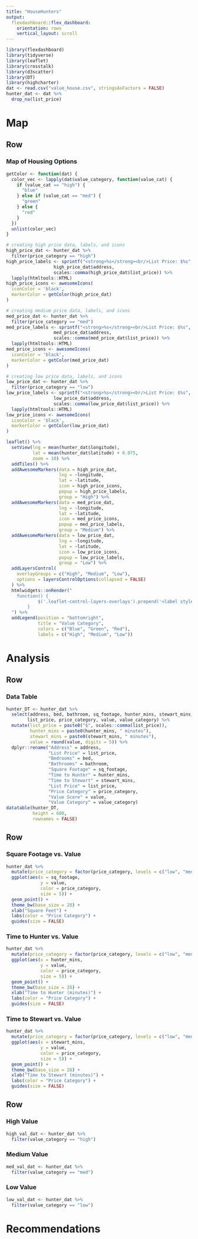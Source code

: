 ```yaml
---
title: "HouseHunters"
output: 
  flexdashboard::flex_dashboard:
    orientation: rows
    vertical_layout: scroll
---
```


```r
library(flexdashboard)
library(tidyverse)
library(leaflet)
library(crosstalk)
library(d3scatter)
library(DT)
library(highcharter)
dat <- read.csv("value_house.csv", stringsAsFactors = FALSE)
hunter_dat <- dat %>%
  drop_na(list_price)
```

Map
=======================================================================

Row {data-height=675}
-----------------------------------------------------------------------

### Map of Housing Options
```r
getColor <- function(dat) {
  color_vec <- lapply(dat$value_category, function(value_cat) {
    if (value_cat == "high") {
      "blue"
    } else if (value_cat == "med") {
      "green"
    } else {
      "red"
    }
  })
  unlist(color_vec)
}
```

```r
# creating high price data, labels, and icons
high_price_dat <- hunter_dat %>%
  filter(price_category == "high")
high_price_labels <- sprintf("<strong>%s</strong><br/>List Price: $%s",
                  high_price_dat$address,
                  scales::comma(high_price_dat$list_price)) %>%
  lapply(htmltools::HTML)
high_price_icons <- awesomeIcons(
  iconColor = 'black',
  markerColor = getColor(high_price_dat)
)
```

```r
# creating medium price data, labels, and icons
med_price_dat <- hunter_dat %>%
  filter(price_category == "med")
med_price_labels <- sprintf("<strong>%s</strong><br/>List Price: $%s",
                  med_price_dat$address,
                  scales::comma(med_price_dat$list_price)) %>%
  lapply(htmltools::HTML)
med_price_icons <- awesomeIcons(
  iconColor = 'black',
  markerColor = getColor(med_price_dat)
)
```

```r
# creating low price data, labels, and icons
low_price_dat <- hunter_dat %>%
  filter(price_category == "low")
low_price_labels <- sprintf("<strong>%s</strong><br/>List Price: $%s",
                  low_price_dat$address,
                  scales::comma(low_price_dat$list_price)) %>%
  lapply(htmltools::HTML)
low_price_icons <- awesomeIcons(
  iconColor = 'black',
  markerColor = getColor(low_price_dat)
)
```

```r
leaflet() %>%
  setView(lng = mean(hunter_dat$longitude),
          lat = mean(hunter_dat$latitude) + 0.075,
          zoom = 10) %>%
  addTiles() %>%
  addAwesomeMarkers(data = high_price_dat,
                    lng = ~longitude,
                    lat = ~latitude,
                    icon = high_price_icons,
                    popup = high_price_labels,
                    group = "High") %>%
  addAwesomeMarkers(data = med_price_dat,
                    lng = ~longitude,
                    lat = ~latitude,
                    icon = med_price_icons,
                    popup = med_price_labels,
                    group = "Medium") %>%
  addAwesomeMarkers(data = low_price_dat,
                    lng = ~longitude,
                    lat = ~latitude,
                    icon = low_price_icons,
                    popup = low_price_labels,
                    group = "Low") %>%
  addLayersControl(
    overlayGroups = c("High", "Medium", "Low"),
    options = layersControlOptions(collapsed = FALSE)
  ) %>%
  htmlwidgets::onRender("
    function() {
            $('.leaflet-control-layers-overlays').prepend('<label style=\"text-align:center\">Price Category</label>');
        }    
  ") %>%
  addLegend(position = "bottomright",
            title = "Value Category",
            colors = c("Blue", "Green", "Red"),
            labels = c("High", "Medium", "Low"))
```

Analysis
=======================================================================

Row {data-height=250}
-----------------------------------------------------------------------

### Data Table

```r
hunter_DT <- hunter_dat %>%
  select(address, bed, bathroom, sq_footage, hunter_mins, stewart_mins,
        list_price, price_category, value, value_category) %>%
  mutate(list_price = paste0("$", scales::comma(list_price)),
         hunter_mins = paste0(hunter_mins, " minutes"),
         stewart_mins = paste0(stewart_mins, " minutes"),
         value = round(value, digits = 5)) %>%
  dplyr::rename("Address" = address,
                "List Price" = list_price,
                "Bedrooms" = bed,
                "Bathrooms" = bathroom,
                "Square Footage" = sq_footage,
                "Time to Hunter" = hunter_mins,
                "Time to Stewart" = stewart_mins,
                "List Price" = list_price,
                "Price Category" = price_category,
                "Value Score" = value,
                "Value Category" = value_category)
datatable(hunter_DT,
          height = 600,
          rownames = FALSE)
```

Row {data-height=650 .tabset}
-----------------------------------------------------------------------

### Square Footage vs. Value

```r
hunter_dat %>%
  mutate(price_category = factor(price_category, levels = c("low", "med", "high"))) %>%
  ggplot(aes(x = sq_footage,
             y = value,
             color = price_category,
             size = 5)) +
  geom_point() +
  theme_bw(base_size = 28) +
  xlab("Square Feet") +
  labs(color = "Price Category") +
  guides(size = FALSE)
```

### Time to Hunter vs. Value

```r
hunter_dat %>%
  mutate(price_category = factor(price_category, levels = c("low", "med", "high"))) %>%
  ggplot(aes(x = hunter_mins,
             y = value,
             color = price_category,
             size = 5)) +
  geom_point() +
  theme_bw(base_size = 28) +
  xlab("Time to Hunter (minutes)") +
  labs(color = "Price Category") +
  guides(size = FALSE)
```

### Time to Stewart vs. Value

```r
hunter_dat %>%
  mutate(price_category = factor(price_category, levels = c("low", "med", "high"))) %>%
  ggplot(aes(x = stewart_mins,
             y = value,
             color = price_category,
             size = 5)) +
  geom_point() +
  theme_bw(base_size = 28) +
  xlab("Time to Stewart (minutes)") +
  labs(color = "Price Category") +
  guides(size = FALSE)
```

Row {data-height=650 .tabset}
-----------------------------------------------------------------------

### High Value

```r
high_val_dat <- hunter_dat %>%
  filter(value_category == "high")
```

### Medium Value

```r
med_val_dat <- hunter_dat %>%
  filter(value_category == "med")
```

### Low Value

```r
low_val_dat <- hunter_dat %>%
  filter(value_category == "low")
```

Recommendations
=======================================================================